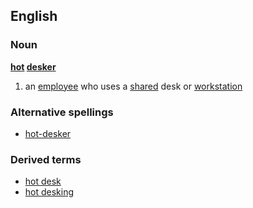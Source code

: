 ==English==
===Noun===
'''[[hot]] [[desk]]er'''
# an [[employee]] who uses a [[shared]] desk or [[workstation]]
===Alternative spellings===
*[[hot-desker]]
===Derived terms===
*[[hot desk]]
*[[hot desking]]